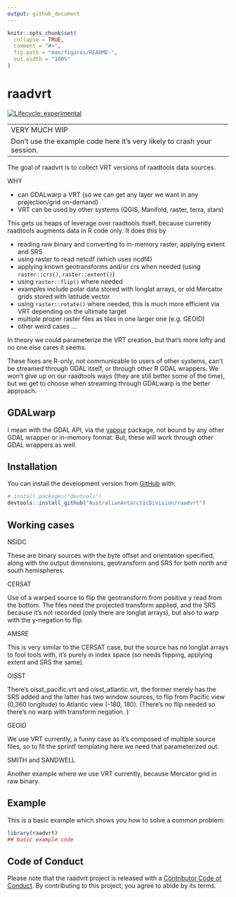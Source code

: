 ```yaml
---
output: github_document
---
```


<!-- README.md is generated from README.Rmd. Please edit that file -->

```r
knitr::opts_chunk$set(
  collapse = TRUE,
  comment = "#>",
  fig.path = "man/figures/README-",
  out.width = "100%"
)
```

# raadvrt

<!-- badges: start -->
[![Lifecycle: experimental](https://img.shields.io/badge/lifecycle-experimental-orange.svg)](https://www.tidyverse.org/lifecycle/#experimental)
<!-- badges: end -->

-----------------------------------------------------------------------------
VERY MUCH WIP

Don't use the example code here it's very likely to crash your session. 

-----------------------------------------------------------------------------

The goal of raadvrt is to collect VRT versions of raadtools data sources. 

WHY

- can GDALwarp a VRT (so we can get any layer we want in any projection/grid on-demand)
- VRT can be used by other systems (QGIS, Manifold, raster, terra, stars)

This gets us heaps of leverage over raadtools itself, because currently raadtools augments data in R code only. It does this by 

* reading raw binary and converting to in-memory raster, applying extent and SRS
* using raster to read netcdf (which uses ncdf4)
* applying known geotransforms and/or crs when needed (using `raster::crs()`, `raster::extent()`)
* using `raster::flip()` where needed
* examples include polar data stored with longlat arrays, or old Mercator grids stored with latitude vector
* using `raster::rotate()` where needed, this is much more efficient via VRT depending on the ultimate target
* multiple proper raster files as tiles in one larger one (e.g. GEOID)
* other weird cases ...

In theory we could parameterize the VRT creation, but that's more lofty and no one else cares it seems. 

These fixes are R-only, not communicable to users of other systems, can't be streamed through GDAL itself, or through other R GDAL wrappers. We won't give up on our raadtools ways (they are still better some of the time), but we get to choose when streaming through GDALwarp is the better approach. 



## GDALwarp

I mean with the GDAL API, via the [vapour](https://CRAN.r-project.org/package=vapour) package, not bound by any other GDAL wrapper or in-memory format. But, these will work through other GDAL wrappers as well. 



## Installation

You can install the development version from [GitHub](https://github.com/) with:

``` r
# install.packages("devtools")
devtools::install_github("AustralianAntarcticDivision/raadvrt")
```


## Working cases

NSIDC 

These are binary sources with the byte offset and orientation specified, along with the output dimensions, geotransform and SRS for both
north and south hemispheres. 

CERSAT

Use of a warped source to flip the geotransform from positive y read from the bottom. The files need the projected transform applied, and the SRS because it's not recorded (only there are longlat arrays), but also to warp with the y-negation to flip. 

AMSRE

This is very similar to the CERSAT case, but the source has no longlat arrays to fool tools with, it's purely in index space (so needs flipping, applying extent and SRS the same). 

OISST

There's oisst_pacific.vrt and oisst_atlantic.vrt, the former merely has the SRS added and the latter has two window sources, to flip from Pacific view (0,360 longitude) to Atlantic view (-180, 180). (There's no flip needed so there's no warp with transform negation. )

GEOID

We use VRT currently, a funny case as it's composed of multiple source files, so to fit the sprintf templating here we need that parameterized out. 

SMITH and SANDWELL

Another example where we use VRT currently, because Mercator grid in raw binary. 

## Example

This is a basic example which shows you how to solve a common problem:

```r
library(raadvrt)
## basic example code
```



## Code of Conduct
  
Please note that the raadvrt project is released with a [Contributor Code of Conduct](https://contributor-covenant.org/version/2/0/CODE_OF_CONDUCT.html). By contributing to this project, you agree to abide by its terms.
